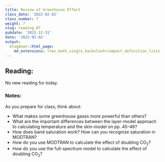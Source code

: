 ```yaml
---
title: Review of Greenhouse Effect
class_date: '2022-02-02'
class_number: 7
weight: 7
slug: reading_07
pubdate: '2021-12-31'
date: '2022-02-02'
output:
  blogdown::html_page:
    md_extensions: +tex_math_single_backslash+compact_definition_lists
---
```

## Reading:

No new reading for today.

### Notes:

As you prepare for class, think about:

* What makes some greenhouse gases more powerful than others?
* What are the important differences between the layer-model approach to calculating temperature and the skin-model on pp. 45--46?
* How does band saturation work? How can you recognize saturation in MODTRAN?
* How do you use MODTRAN to calculate the effect of doubling CO~2~?
* How do you use the full-spectrum model to calculate the effect of doubling CO~2~?
